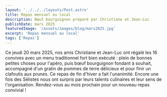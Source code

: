 ---
layout: '../../../layouts/Post.astro'
title: Repas mensuel au local
description: Bœuf bourguignon préparé par Christiane et Jean-Luc
publishDate: mars 2025
featuredImage: '/assets/images/blog/mars2025.jpg'
excerpt: 'Repas mensuel au local'
tags: ['Repas']
---

Ce jeudi 20 mars 2025, nos amis Christiane et Jean-Luc ont régalé les 16 convives avec un menu traditionnel fort bien exécuté : plein de bonnes petites choses pour l'apéro, puis bœuf bourguignon fondant à souhait, accompagné d'un gratin de pommes de terre délicieux et pour finir un clafoutis aux prunes. Ce repas de fin d'hiver a fait l'unanimité. Encore une fois des Sélistes nous ont surpris par leurs talents culinaires et leur sens de l'organisation. Rendez-vous au mois prochain pour un nouveau repas convivial !